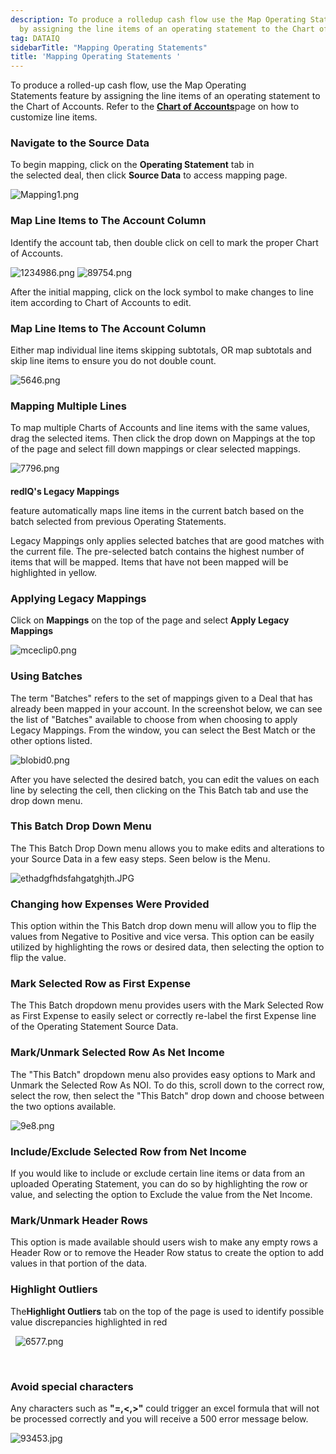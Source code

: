```yaml
---
description: To produce a rolledup cash flow use the Map Operating Statements feature
  by assigning the line items of an operating statement to the Chart of Accounts Refer...
tag: DATAIQ
sidebarTitle: "Mapping Operating Statements"
title: 'Mapping Operating Statements '
---
```


To produce a rolled-up cash flow, use the Map Operating Statements feature by assigning the line items of an operating statement to the Chart of Accounts. Refer to the [**Chart of Accounts**](chart-of-accounts.mdx)page on how to customize line items. 


### **Navigate to the Source Data**


To begin mapping, click on the **Operating Statement** tab in the selected deal, then click **Source Data** to access mapping page. 


<Frame caption="Dropdown menu displaying &quot;Source Data&quot; option in historical operating statements.">
  <img src="/images/rediq/36a99b3b187c10a6793cfc887b63fb807690a011.png" alt="Mapping1.png" />
</Frame>


### **Map Line Items to The Account Column**


Identify the account tab, then double click on cell to mark the proper Chart of Accounts. 


<Frame caption="Table displaying operating statements with income accounts and monthly values for 2015.">
  <img src="/images/rediq/3839c8c1b21e6b7ba5a523a7d4a9940df6a048b7.png" alt="1234986.png" />
</Frame>


<Frame caption="Dropdown menu for selecting operating statement categories and monthly data view.">
  <img src="/images/rediq/a4bf5f9e9cf9be7fcfcf0e7581e6c67a2d328b02.png" alt="89754.png" />
</Frame>


After the initial mapping, click on the lock symbol to make changes to line item according to Chart of Accounts to edit. 


### **Map Line Items to The Account Column**


Either map individual line items skipping subtotals, OR map subtotals and skip line items to ensure you do not double count.


<Frame caption="Operating statements displaying income data for 101 Main Street, including market rent details.">
  <img src="/images/rediq/5d7a9a7916441b690377aa2cdace1af8808ed061.png" alt="5646.png" />
</Frame>


### **Mapping Multiple Lines**


To map multiple Charts of Accounts and line items with the same values, drag the selected items. Then click the drop down on Mappings at the top of the page and select fill down mappings or clear selected mappings. 


<Frame caption="Dropdown menu for mapping options in operating statements, including &quot;Fill Down Mapping&quot; and &quot;Clear Selected Mappings.&quot;">
  <img src="/images/rediq/c6859f7c2dd880ae52e7f1ed4c912be04d21efd2.png" alt="7796.png" />
</Frame>



#### 
**redIQ's Legacy Mappings**


feature automatically maps line items in the current batch based on the batch selected from previous Operating Statements.



Legacy Mappings only applies selected batches that are good matches with the current file. The pre-selected batch contains the highest number of items that will be mapped. Items that have not been mapped will be highlighted in yellow. 


### **Applying Legacy Mappings**


Click on **Mappings** on the top of the page and select **Apply Legacy Mappings** 


 ![mceclip0.png](/images/radix/f387ba8a59f910c38b77fa8364e803d4084856c2.png)


### **Using Batches**


The term "Batches" refers to the set of mappings given to a Deal that has already been mapped in your account. In the screenshot below, we can see the list of "Batches" available to choose from when choosing to apply Legacy Mappings. From the window, you can select the Best Match or the other options listed.


<Frame caption="Overview of customizable report options for property and research data.">
  <img src="/images/radix/f387ba8a59f910c38b77fa8364e803d4084856c2.png" alt="blobid0.png" />
</Frame>


After you have selected the desired batch, you can edit the values on each line by selecting the cell, then clicking on the This Batch tab and use the drop down menu.


### **This Batch Drop Down Menu**


The This Batch Drop Down menu allows you to make edits and alterations to your Source Data in a few easy steps. Seen below is the Menu.


<Frame caption="Menu options for managing operating statement adjustments and batch actions.">
  <img src="/images/rediq/3c06aa4743db72938f1f231c32faab97af026be2.jpg" alt="ethadgfhdsfahgatghjth.JPG" />
</Frame>


### **Changing how Expenses Were Provided**


This option within the This Batch drop down menu will allow you to flip the values from Negative to Positive and vice versa. This option can be easily utilized by highlighting the rows or desired data, then selecting the option to flip the value.


### **Mark Selected Row as First Expense**


The This Batch dropdown menu provides users with the Mark Selected Row as First Expense to easily select or correctly re-label the first Expense line of the Operating Statement Source Data.


### **Mark/Unmark Selected Row As Net Income**


The "This Batch" dropdown menu also provides easy options to Mark and Unmark the Selected Row As NOI. To do this, scroll down to the correct row, select the row, then select the "This Batch" drop down and choose between the two options available.


<Frame caption="Operating statements interface showing options to mark or unmark rows as NOI.">
  <img src="/images/rediq/5e4ca068dd325411863340f9ffcd7c03420a1260.png" alt="9e8.png" />
</Frame>


### **Include/Exclude Selected Row from Net Income**


If you would like to include or exclude certain line items or data from an uploaded Operating Statement, you can do so by highlighting the row or value, and selecting the option to Exclude the value from the Net Income.


### **Mark/Unmark Header Rows**


This option is made available should users wish to make any empty rows a Header Row or to remove the Header Row status to create the option to add values in that portion of the data.


### **Highlight Outliers**


The**Highlight Outliers** tab on the top of the page is used to identify possible value discrepancies highlighted in red 


  ![6577.png](/images/rediq/f59b80f48d2ed04a84740d395b4dbe603b947d8e.png)


 



### **Avoid special characters**


Any characters such as **"=,&lt;,&gt;"** could trigger an excel formula that will not be processed correctly and you will receive a 500 error message below.



<Frame caption="Error message indicating a 500 server error on the redIQ platform.">
  <img src="/images/rediq/ddc0916bb812b5b5a16302985ae6137481dbbf71.jpg" alt="93453.jpg" />
</Frame>
